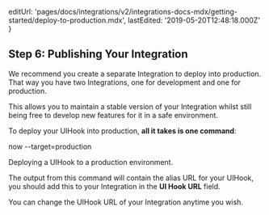 
  editUrl:
    'pages/docs/integrations/v2/integrations-docs-mdx/getting-started/deploy-to-production.mdx',
  lastEdited: '2019-05-20T12:48:18.000Z'
}

## Step 6: Publishing Your Integration

We recommend you create a separate Integration to deploy into production. That way you have two Integrations, one for development and one for production.

This allows you to maintain a stable version of your Integration whilst still being free to develop new features for it in a safe environment.

To deploy your UIHook into production, **all it takes is one command**:

<TerminalInput>now --target=production</TerminalInput>
<Caption>Deploying a UIHook to <GenericLink href="/docs/v2/domains-and-aliases/aliasing-a-deployment/#production">a production environment</GenericLink>.</Caption>

The output from this command will contain the alias URL for your UIHook, you should add this to your Integration in the **UI Hook URL** field.

<Note>You can change the UIHook URL of your Integration anytime you wish.</Note>
